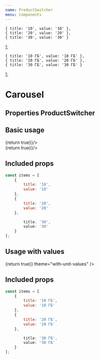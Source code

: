 ```yaml
---
name: ProductSwitcher
menu: Components
---
```




    { title: '10', value: '10' },
    { title: '20', value: '20' },
    { title: '30', value: '30' }
];

    { title: '10 ГБ', value: '10 ГБ' },
    { title: '20 ГБ', value: '20 ГБ' },
    { title: '30 ГБ', value: '30 ГБ' }
];

# Carousel

## Properties ProductSwitcher
<PropsTable of={ProductSwitcher} />

## Basic usage

<Playground wrapper={Wrapper}>
    <ProductSwitcher items={items} onChange={() => {return true}}/>
    <div style={{ width: '300px', margin: '20px 0 0 0' }}>
        <ProductSwitcher items={items} theme="tariff-showcase" onChange={() => {return true}}/>
    </div>
</Playground>

## Included props

``` javascript
const items = [
    {
        title: '10',
        value: '10'
    },
    {
        title: '20',
        value: '20'
    },

        title: '30',
        value: '30'
    }
];
```

## Usage with values

<Playground wrapper={Wrapper}>
    <ProductSwitcher items={valuedItems} onChange={() => {return true}} theme="with-unit-values" />
</Playground>

## Included props

``` javascript
const items = [
    {
        title: '10 ГБ',
        value: '10 ГБ'
    },
    {
        title: '20 ГБ',
        value: '20 ГБ'
    },

        title: '30 ГБ',
        value: '30 ГБ'
    }
];
```
